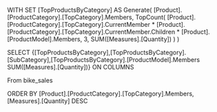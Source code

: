 WITH
  SET [TopProductsByCategory] AS
    Generate(
      [Product].[ProductCategory].[TopCategory].Members,
      TopCount(
        [Product].[ProductCategory].[TopCategory].CurrentMember *
        [Product].[ProductCategory].[TopCategory].CurrentMember.Children *
        [Product].[ProductModel].Members,
        3,
        SUM([Measures].[Quantity])
      )
    )

SELECT
  {[TopProductsByCategory],[TopProductsByCategory].[SubCategory],[TopProductsByCategory].[ProductModel].Members SUM([Measures].[Quantity])} ON COLUMNS

From bike_sales

ORDER BY
  [Product].[ProductCategory].[TopCategory].Members,
  [Measures].[Quantity] DESC
